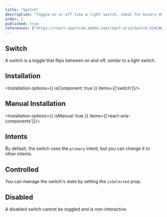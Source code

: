 ```yaml
---
title: "Switch"
description: "Toggle on or off like a light switch, ideal for binary decisions where a simple tap effortlessly changes states, providing clear and immediate control."
order: 2
published: true
references: ["https://react-spectrum.adobe.com/react-aria/Switch.html#props"]
---
```


## Switch
A switch is a toggle that flips between on and off, similar to a light switch.
<How toUse="controls/switch-demo" />

## Installation
<Installation options={{ isComponent: true }} items={['switch']}/>

## Manual Installation
<Installation options={{ isManual: true }} items={['react-aria-components']}/>

<SourceCode toShow='switch'/>

## Intents
By default, the switch uses the `primary` intent, but you can change it to other intents.
<How toUse="controls/switch-variant-demo"/>

## Controlled
You can manage the switch's state by setting the `isSelected` prop.
<How toUse="controls/switch-controlled-demo" />

## Disabled
A disabled switch cannot be toggled and is non-interactive.
<How toUse="controls/switch-disabled-demo" />
